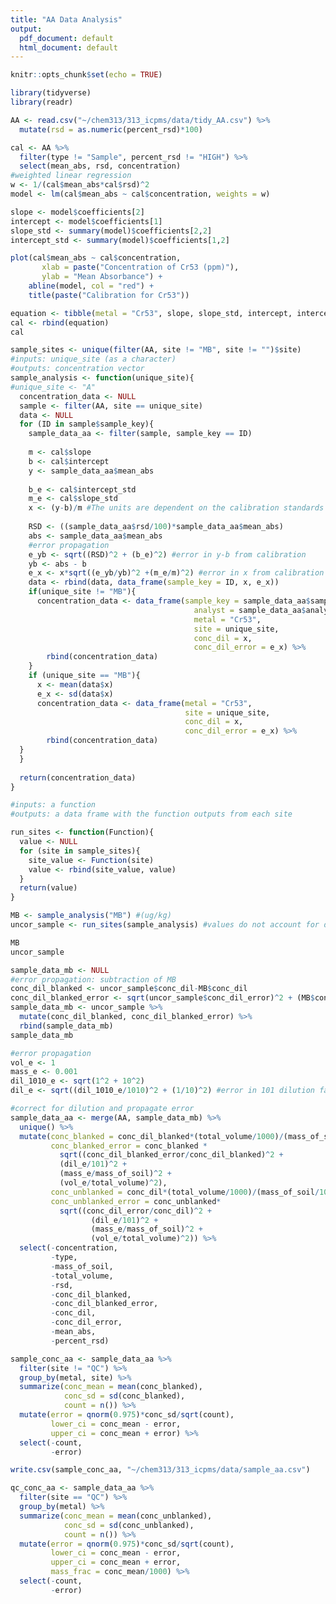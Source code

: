 ```yaml
---
title: "AA Data Analysis"
output: 
  pdf_document: default
  html_document: default
---
```


```r
knitr::opts_chunk$set(echo = TRUE)
```

```r
library(tidyverse)
library(readr)
```

```r
AA <- read.csv("~/chem313/313_icpms/data/tidy_AA.csv") %>%
  mutate(rsd = as.numeric(percent_rsd)*100)
```

```r
cal <- AA %>%
  filter(type != "Sample", percent_rsd != "HIGH") %>%
  select(mean_abs, rsd, concentration)
#weighted linear regression
w <- 1/(cal$mean_abs*cal$rsd)^2
model <- lm(cal$mean_abs ~ cal$concentration, weights = w)

slope <- model$coefficients[2]
intercept <- model$coefficients[1]
slope_std <- summary(model)$coefficients[2,2]
intercept_std <- summary(model)$coefficients[1,2]

plot(cal$mean_abs ~ cal$concentration,
       xlab = paste("Concentration of Cr53 (ppm)"),
       ylab = "Mean Absorbance") +
    abline(model, col = "red") +
    title(paste("Calibration for Cr53"))

equation <- tibble(metal = "Cr53", slope, slope_std, intercept, intercept_std)
cal <- rbind(equation)
cal
```

```r
sample_sites <- unique(filter(AA, site != "MB", site != "")$site)
#inputs: unique_site (as a character)
#outputs: concentration vector
sample_analysis <- function(unique_site){ 
#unique_site <- "A"
  concentration_data <- NULL
  sample <- filter(AA, site == unique_site)
  data <- NULL
  for (ID in sample$sample_key){
    sample_data_aa <- filter(sample, sample_key == ID)
    
    m <- cal$slope
    b <- cal$intercept
    y <- sample_data_aa$mean_abs
    
    b_e <- cal$intercept_std
    m_e <- cal$slope_std
    x <- (y-b)/m #The units are dependent on the calibration standards (Kg/mL)
    
    RSD <- ((sample_data_aa$rsd/100)*sample_data_aa$mean_abs)
    abs <- sample_data_aa$mean_abs
    #error propagation
    e_yb <- sqrt((RSD)^2 + (b_e)^2) #error in y-b from calibration
    yb <- abs - b
    e_x <- x*sqrt((e_yb/yb)^2 +(m_e/m)^2) #error in x from calibration
    data <- rbind(data, data_frame(sample_key = ID, x, e_x))
    if(unique_site != "MB"){
      concentration_data <- data_frame(sample_key = sample_data_aa$sample_key,
                                         analyst = sample_data_aa$analyst,
                                         metal = "Cr53",
                                         site = unique_site,
                                         conc_dil = x,
                                         conc_dil_error = e_x) %>%
        rbind(concentration_data)
    }
    if (unique_site == "MB"){
      x <- mean(data$x)
      e_x <- sd(data$x)
      concentration_data <- data_frame(metal = "Cr53",
                                       site = unique_site,
                                       conc_dil = x,
                                       conc_dil_error = e_x) %>%
        rbind(concentration_data)
  }
  }
  
  return(concentration_data)
}
```

```r
#inputs: a function
#outputs: a data frame with the function outputs from each site

run_sites <- function(Function){
  value <- NULL
  for (site in sample_sites){
    site_value <- Function(site)
    value <- rbind(site_value, value)
  }
  return(value)
}
```

```r
MB <- sample_analysis("MB") #(ug/kg)
uncor_sample <- run_sites(sample_analysis) #values do not account for dilutions (ug/kg)

MB
uncor_sample
```

```r
sample_data_mb <- NULL
#error propagation: subtraction of MB
conc_dil_blanked <- uncor_sample$conc_dil-MB$conc_dil
conc_dil_blanked_error <- sqrt(uncor_sample$conc_dil_error)^2 + (MB$conc_dil_error)^2
sample_data_mb <- uncor_sample %>%
  mutate(conc_dil_blanked, conc_dil_blanked_error) %>%
  rbind(sample_data_mb)
sample_data_mb
```

```r
#error propagation
vol_e <- 1
mass_e <- 0.001
dil_1010_e <- sqrt(1^2 + 10^2)
dil_e <- sqrt((dil_1010_e/1010)^2 + (1/10)^2) #error in 101 dilution factor

#correct for dilution and propagate error
sample_data_aa <- merge(AA, sample_data_mb) %>%
  unique() %>%
  mutate(conc_blanked = conc_dil_blanked*(total_volume/1000)/(mass_of_soil/1000),
         conc_blanked_error = conc_blanked *   
           sqrt((conc_dil_blanked_error/conc_dil_blanked)^2 + 
           (dil_e/101)^2 +
           (mass_e/mass_of_soil)^2 +
           (vol_e/total_volume)^2),
         conc_unblanked = conc_dil*(total_volume/1000)/(mass_of_soil/1000),
         conc_unblanked_error = conc_unblanked*
           sqrt((conc_dil_error/conc_dil)^2 +
                  (dil_e/101)^2 +
                  (mass_e/mass_of_soil)^2 +
                  (vol_e/total_volume)^2)) %>%
  select(-concentration,
         -type,
         -mass_of_soil,
         -total_volume,
         -rsd,
         -conc_dil_blanked,
         -conc_dil_blanked_error,
         -conc_dil,
         -conc_dil_error,
         -mean_abs,
         -percent_rsd) 
```

```r
sample_conc_aa <- sample_data_aa %>%
  filter(site != "QC") %>%
  group_by(metal, site) %>%
  summarize(conc_mean = mean(conc_blanked),
            conc_sd = sd(conc_blanked),
            count = n()) %>%
  mutate(error = qnorm(0.975)*conc_sd/sqrt(count),
         lower_ci = conc_mean - error,
         upper_ci = conc_mean + error) %>%
  select(-count,
         -error)

write.csv(sample_conc_aa, "~/chem313/313_icpms/data/sample_aa.csv")
```


```r
qc_conc_aa <- sample_data_aa %>%
  filter(site == "QC") %>%
  group_by(metal) %>%
  summarize(conc_mean = mean(conc_unblanked),
            conc_sd = sd(conc_unblanked),
            count = n()) %>%
  mutate(error = qnorm(0.975)*conc_sd/sqrt(count),
         lower_ci = conc_mean - error,
         upper_ci = conc_mean + error, 
         mass_frac = conc_mean/1000) %>%
  select(-count,
         -error)
```

